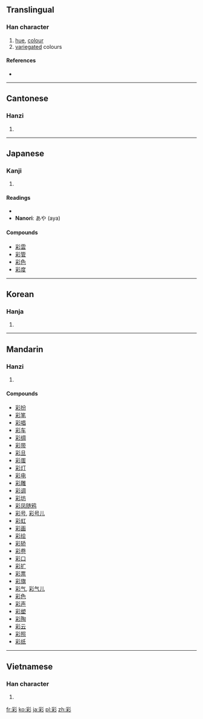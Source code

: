 {{also|綵}}
==Translingual==

===Han character===
{{Han char|rn=59|rad=彡|as=08|sn=11|four=2292<sub>2</sub>|canj=月木竹竹竹 (BDHHH)}}

# [[hue]], [[colour]]
# [[variegated]] colours

====References====
* {{Han ref|kx=0363.210|dkj=09992|dj=0682.190|hdz=20855.030|uh=5F69|ud=24425|bh=B16D|bd=45421}}

----

==Cantonese==

===Hanzi===
{{yue-hanzi|jyut=|y=choi2}}

# {{defn|Cantonese|sort=彡08}}

----

==Japanese==

===Kanji===
{{ja-kanji|grade=c|rs=彡08}}

# {{defn|Japanese|sort=彡08}}

====Readings====
* {{ja-readings|on=[[さい]] (sai)|kun=[[いろどる]] (irodoru), [[いろどり]] (irodori), [[つや]] (tsuya), [[あ]] (a)}}
* '''Nanori''': あや (aya)

====Compounds====
* [[彩雲]]
* [[彩管]]
* [[彩色]]
* [[彩度]]

----

==Korean==

===Hanja===
{{ko-hanja|hangeul=채|eumhun=|rv=chae|mr=ch'ae|y=chay}}

# {{defn|Korean|sort=彡08}}

----

==Mandarin==

===Hanzi===
{{cmn-hanzi|pin=[[cǎi]] ([[cai3]])|wg=ts'ai<sup>3</sup>}}

# {{defn|Mandarin|sort=彡08}}

====Compounds====
* [[彩扮]]
* [[彩笔]]
* [[彩唱]]
* [[彩车]]
* [[彩绸]]
* [[彩带]]
* [[彩旦]]
* [[彩蛋]]
* [[彩灯]]
* [[彩电]]
* [[彩雕]]
* [[彩调]]
* [[彩坊]]
* [[彩凤随鸦]]
* [[彩号]], [[彩号儿]]
* [[彩虹]]
* [[彩画]]
* [[彩绘]]
* [[彩轿]]
* [[彩卷]]
* [[彩口]]
* [[彩扩]]
* [[彩票]]
* [[彩旗]]
* [[彩气]], [[彩气儿]]
* [[彩色]]
* [[彩声]]
* [[彩塑]]
* [[彩陶]]
* [[彩云]]
* [[彩照]]
* [[彩纸]]

----

==Vietnamese==

===Han character===
{{vi-hantu|[[thải]], [[thái]], [[rằn]], [[thể]]|rs=彡08}}

# {{defn|Vietnamese|sort=彡08}}

[[fr:彩]]
[[ko:彩]]
[[ja:彩]]
[[pl:彩]]
[[zh:彩]]